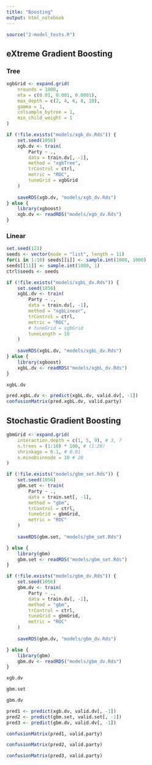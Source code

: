 ```yaml
---
title: "Boosting"
output: html_notebook
---
```


```r
source("2-model_tests.R")
```

## eXtreme Gradient Boosting

### Tree

```r
xgbGrid <- expand.grid(
    nrounds = 1000, 
    eta = c(0.01, 0.001, 0.0001), 
    max_depth = c(2, 4, 6, 8, 10), 
    gamma = 1, 
    colsample_bytree = 1, 
    min_child_weight = 1
)
```

```r
if (!file.exists("models/xgb_dv.Rds")) {
    set.seed(1056)
    xgb.dv <- train(
        Party ~ .,
        data = train.dv[, -1],
        method = "xgbTree",
        trControl = ctrl,
        metric = "ROC",
        tuneGrid = xgbGrid
    )
    
    saveRDS(xgb.dv, "models/xgb_dv.Rds")
} else {
    library(xgboost)
    xgb.dv <- readRDS("models/xgb_dv.Rds")
}
```

### Linear

```r
set.seed(123)
seeds <- vector(mode = "list", length = 11)
for(i in 1:10) seeds[[i]] <- sample.int(1000, 1000)
seeds[[11]] <- sample.int(1000, 1)
ctrl$seeds <- seeds
```


```r
if (!file.exists("models/xgbL_dv.Rds")) {
    set.seed(1056)
    xgbL.dv <- train(
        Party ~ .,
        data = train.dv[, -1],
        method = "xgbLinear",
        trControl = ctrl,
        metric = "ROC",
        # tuneGrid = xgbGrid
        tuneLength = 10
    )
    
    saveRDS(xgbL.dv, "models/xgbL_dv.Rds")
} else {
    library(xgboost)
    xgbL.dv <- readRDS("models/xgbL_dv.Rds")
}
```

```r
xgbL.dv
```

```r
pred.xgbL.dv <- predict(xgbL.dv, valid.dv[, -1])
confusionMatrix(pred.xgbL.dv, valid.party)
```

## Stochastic Gradient Boosting
```r
gbmGrid <- expand.grid(
    interaction.depth = c(1, 5, 9), # 3, 7
    n.trees = (1:10) * 100, # (1:20)
    shrinkage = 0.1, # 0.01
    n.minobsinnode = 10 # 20
)
```

```r

if (!file.exists("models/gbm_set.Rds")) {
    set.seed(1056)
    gbm.set <- train(
        Party ~ .,
        data = train.set[, -1],
        method = "gbm",
        trControl = ctrl,
        tuneGrid = gbmGrid,
        metric = "ROC"
    )
    
    saveRDS(gbm.set, "models/gbm_set.Rds")

} else {
    library(gbm)
    gbm.set <- readRDS("models/gbm_set.Rds")
}
```

```r

if (!file.exists("models/gbm_dv.Rds")) {
    set.seed(1056)
    gbm.dv <- train(
        Party ~ .,
        data = train.dv[, -1],
        method = "gbm",
        trControl = ctrl,
        tuneGrid = gbmGrid,
        metric = "ROC"
    )
    
    saveRDS(gbm.dv, "models/gbm_dv.Rds")

} else {
    library(gbm)
    gbm.dv <- readRDS("models/gbm_dv.Rds")
}
```

```r
xgb.dv
```

```r
gbm.set
```

```r
gbm.dv
```

```r
pred1 <- predict(xgb.dv, valid.dv[, -1])
pred2 <- predict(gbm.set, valid.set[, -1])
pred3 <- predict(gbm.dv, valid.dv[, -1])
```

```r
confusionMatrix(pred1, valid.party)
```

```r
confusionMatrix(pred2, valid.party)
```

```r
confusionMatrix(pred3, valid.party)
```
